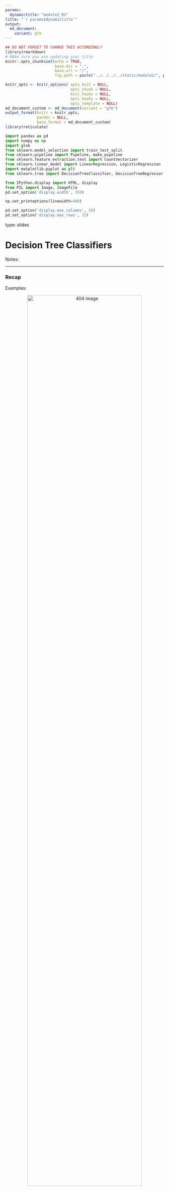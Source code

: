 ```yaml
---
params:
  dynamictitle: "module2_01"
title: "`r params$dynamictitle`"
output: 
  md_document:
    variant: gfm
---
```



```r
## DO NOT FORGET TO CHANGE THIS ACCORDINGLY 
library(rmarkdown)
# MAke sure you are updating your title 
knitr::opts_chunk$set(echo = TRUE,
                      base.dir = ".", 
                      base.url = "/",
                      fig.path = paste("../../../../static/module2/", params$dynamictitle,"/", sep = ""))

knitr_opts <- knitr_options( opts_knit = NULL,
                             opts_chunk = NULL,
                             knit_hooks = NULL,
                             opts_hooks = NULL,
                             opts_template = NULL)
md_document_custom <- md_document(variant = "gfm")
output_format(knitr = knitr_opts,
              pandoc = NULL,
              base_format = md_document_custom)
library(reticulate)

```


```python
import pandas as pd
import numpy as np
import glob
from sklearn.model_selection import train_test_split
from sklearn.pipeline import Pipeline, make_pipeline
from sklearn.feature_extraction.text import CountVectorizer
from sklearn.linear_model import LinearRegression, LogisticRegression
import matplotlib.pyplot as plt
from sklearn.tree import DecisionTreeClassifier, DecisionTreeRegressor, export_graphviz

from IPython.display import HTML, display
from PIL import Image, ImageFile
pd.set_option('display.width', 350)

np.set_printoptions(linewidth=400)

pd.set_option('display.max_columns', 50)
pd.set_option('display.max_rows', 15)

```


type: slides

# Decision Tree Classifiers 

Notes: <br>

---

### Recap 



Examples:

<center><img src="/module2/quiz2-grade-toy.png"  width = "85%" alt="404 image" /></center>


Notes: 

So we have built a baseline model but can we do better than that? 

If you are asked to write a program to predict whether a student gets an A+ or not in quiz2, how would you go for it? 

Before we go forward let's try to make things a little more simple and binarize the input data.



--- 

## A program for prediction using a set of rules with *if else* statements 


<center>
<img src="/module2/quiz2-grade-toy.png" height="600" width="600"> 
</center>


- How about a rule-based algorithm with a number of *if else* statements?  
```
if class attendance == 1 and quiz1 == 1:
    quiz2 == "A+"
elif class attendance == 1 and lab3 == 1 and lab4 == 1:
    quiz2 == "A+"
...
```

Notes: 

Now that we have a model where our features are 1 of 2 options, how about we have a rule-based algorithm with a number of *if else* statements?  
We learned about conditions and *if else* statements in module 5 of ***Programming in Python for Data Science***, now let's incorporate this concept into a machine learning problem. 
For example: 

```
if class attendance == 1 and quiz1 == 1:
    quiz2 == "A+"
elif class attendance == 1 and lab3 == 1 and lab4 == 1:
    quiz2 == "A+"
...
```
- How many rules do we need? 
- How many possible rule combinations could there be given 7 binary features? 
    - Gets unwieldy pretty quickly 

---

```python
classification_df = pd.read_csv("data/quiz2-grade-toy-classification.csv")
X = classification_df.drop(["quiz2"], axis=1)
y = classification_df["quiz2"]
```


```python
X.head()
```

```python
y.head()
```


Notes: 

Let's take our 𝑋 and 𝑦  from our quiz2 data that we had before.


---

```python
X_binary = X.copy()
columns = ["lab1", "lab2", "lab3", "lab4", "quiz1"]
for col in columns:
    X_binary[col] = X_binary[col].apply(
        lambda x: 1 if x >= 90 else 0)
X_binary.head()    
```


Notes: 

Now let's binarize the features in `X` like we discussed. Now we can see that each column has only a value of either `0` or `1`. 

Now we have our data in a perferred way, how do we make predictions with the `if else` statements we talked about?

---

## Decision trees


<center><img src="/module2/nature.png"  width = "85%" alt="404 image" /></center>


Notes: 

The decision tree models use an algorithm that derives such rules from data in a principled way.

---

## Decision trees Terminology 


<center>
<img src="/module2/lingo_tree.png"  width = "85%" alt="404 image">
</center>

Note: 


A tree is a type of structure with branches and nodes that is an effective way to visualize the process of decision making. 

A tree starts at the top of the tree which is described as the ***root***.

Each decision is called a ***node*** and they are connected by ***branches***. 

With the decision tree algorithm in machine learning, the tree can have at most 2 **nodes** resulting from it, also know as **children**. 

A Decision Tree that only results in 2 children for each node takes on a specific named called a **Binary Decision Tree**. 

The maximum depth of a tree is somewhat like the "height" or how "tall" a tree stands. It refers to the the length of the longest path from a root to a leaf.


---

<center>
<img src="/module2/example3.png"  width = "85%" alt="404 image">
</center>


Note: 

Using our quiz2 dataset as an example a tree may look something like this. 

This tree has a depth of 3. 

---

```python
from sklearn.tree import DecisionTreeClassifier
```


```python
model = DecisionTreeClassifier()
```

```python
new_ex = [1, 0, 1, 1, 0, 0, 0]
new_example = pd.DataFrame(data= [new_ex], columns = ["ml_experience",  "class_attendance",  "lab1", "lab2", "lab3", "lab4", "quiz1"])
```

```python
new_example
```


```python
model.predict(new_example)
```

```out
NotFittedError: This DecisionTreeClassifier instance is not fitted yet. Call 'fit' with appropriate arguments before using this estimator.

Detailed traceback: 
  File "<string>", line 1, in <module>
  File "/usr/local/lib/python3.8/site-packages/sklearn/tree/_classes.py", line 426, in predict
    check_is_fitted(self)
  File "/usr/local/lib/python3.8/site-packages/sklearn/utils/validation.py", line 72, in inner_f
    return f(**kwargs)
  File "/usr/local/lib/python3.8/site-packages/sklearn/utils/validation.py", line 1019, in check_is_fitted
    raise NotFittedError(msg % {'name': type(estimator).__name__})
```

Notes: 

Before looking into the algorithm, let's `fit` and `predict` with a decision tree built using `scikit-learn`.

Recall that `scikit-learn` uses the term `fit` for training or learning and uses `predict` for prediction.

We must import the function from the `sklearn.tree` library and then we can create a decision tree using the `DecisionTreeClassifier()` function. 

Is our new model ready to predict now that we've made our decision tree model? 

Let's see what happens when we try to predict the quiz2 mark of a new example. 

We get an error! We forgot the crucial step of fitting out model. 


---

```python
model.fit(X_binary, y)
```


Notes: 

We need to make sure that we `.fit()` our model before we `.predict()`. In the decision tree algorithm, the fitting stage is where the model learns about the data and sets the *if and else* statements.

---


```python
import graphviz

graphviz.Source(
    export_graphviz(
        model,
        out_file=None,
        filled = True,
        feature_names=X.columns,
        class_names=["not A+", "A+"],
        rounded = True
    )
).render("../../../../static/module2/dt_quiz2", format='png') 
```

<center><img src="/module2/dt_quiz2.png"  width = "45%" alt="404 image" /></center>

Notes: 

let's take a look at what our tree looks like. We can see all the nodes of the tree and what the root condition is. 

---

```python
new_example
```


```python
print("Prediction for example: %s" % (model.predict(new_example)[0]))
```


Notes: 

Now that the model is fitted we'll be able to predict using the built model.


---

### How does predict work? 


<center><img src="/module2/predict.gif"  width = "45%" alt="404 image" /></center>

Notes: 

Let's discuss how predict really works. 

We have a learned tree and a test example. 

Let's start at the top of the tree and ask binary questions at each node and follow the appropriate path in the tree.

Once you are at a leaf node, you have the prediction. 
 
The model only considers the features which are in the learned tree and ignores all other features. 

---

### How does fit work 

- Which features are most useful for classification? 
- Minimize **impurity** at each question
- Common criteria to minimize impurity 
    - Gini Index
    - Information gain 
    - Cross entropy 


Notes: 

We arn't going to go into this with much detail but the fitting of a decision trees has a lot to do with important features (which columns contribute the most to the decision making process) and minimizing the "impurity". 

We don't need to worry about this for this course. 
 
---


Notes: 

---

# Let’s apply what we learned!

Notes: <br>